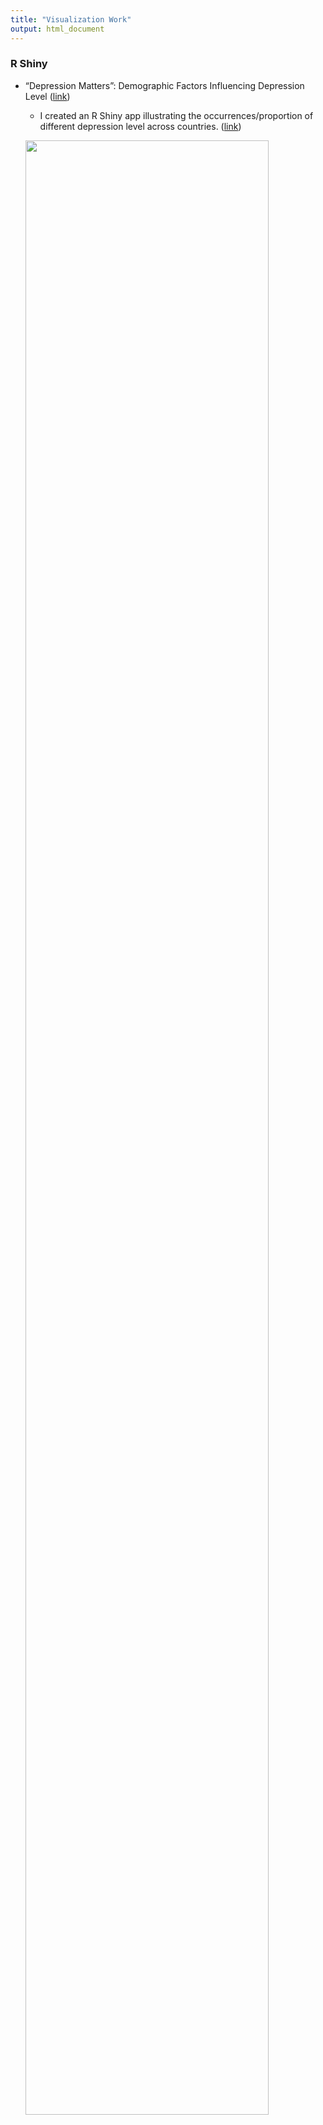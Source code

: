 ```yaml
---
title: "Visualization Work"
output: html_document
---
```


### R Shiny

 * "Depression Matters": Demographic Factors Influencing Depression Level ([link](https://doloreshqq.github.io/p8105_final.github.io/index.html))
 
    * I created an R Shiny app illustrating the occurrences/proportion of different depression level across countries. ([link](https://doloreshqq.shinyapps.io/r_shiny_for_p8105/))

    <img src="images/r_shiny_depression.png" style="width:90%">